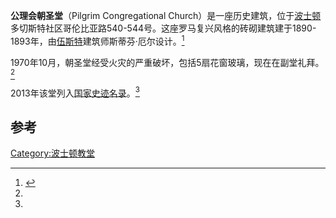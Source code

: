 {{Infobox NRHP | name =公理会朝圣堂
  | nrhp_type = 
  | image = BostonMA PilgrimCongregationalChurch.jpg
  | caption = 
  | location= [[波士顿|波士顿]]多切斯特社区哥伦比亚路540-544号
  | lat_degrees = 42
  | lat_minutes = 18
  | lat_seconds = 58
  | lat_direction = N
  | long_degrees = 71
  | long_minutes = 4
  | long_seconds = 1
  | long_direction = W
  | coord_display = inline,title
  | locmapin = Massachusetts
  | built = 1884
  | architect = 斯蒂芬·厄尔
  | architecture = 罗马复兴
  | added = 2013年12月18日
  | area = 小于1英亩
  | refnum = 13000929<ref name="nris">{{NRISref|2009a}}</ref>
}}
'''公理会朝圣堂'''（Pilgrim Congregational Church）是一座历史建筑，位于[[波士顿|波士顿]]多切斯特社区哥伦比亚路540-544号。这座罗马复兴风格的砖砌建筑建于1890-1893年，由[[伍斯特|伍斯特]]建筑师斯蒂芬·厄尔设计。<ref name=MACRIS>{{cite web| url=http://mhc-macris.net/Details.aspx?MhcId=BOS.5796| title=MACRIS inventory record for Pilgrim Congregational Church| publisher=Commonwealth of Massachusetts| accessdate=2014-03-08| archive-date=2016-02-04| archive-url=https://web.archive.org/web/20160204171146/http://mhc-macris.net/Details.aspx?MhcId=BOS.5796| dead-url=no}}</ref>

1970年10月，朝圣堂经受火灾的严重破坏，包括5扇花窗玻璃，现在在副堂礼拜。<ref name=MACRIS/>

2013年该堂列入[[国家史迹名录|国家史迹名录]]。<ref name="nris"/>

==参考==
{{reflist}}
[[Category:波士顿教堂|Category:波士顿教堂]]